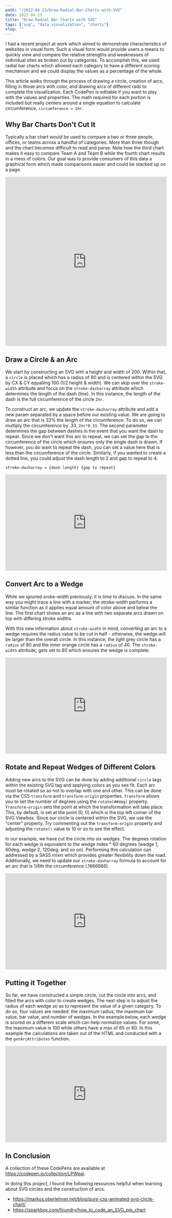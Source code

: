 ```yaml
---
path: "/2022-04-23/Draw-Radial-Bar-Charts-with-SVG"
date: 2022-04-23
title: "Draw Radial Bar Charts with SVG"
tags: ["svg", "data visualization", "charts"]
slug: ""
---
```


I had a recent project at work which aimed to demonstrate characteristics of websites in visual form. Such a visual form would provide users a means to quickly view and compare the relative strengths and weaknesses of individual sites as broken out by categories. To accomplish this, we used radial bar charts which allowed each category to have a different scoring mechanism and we could display the values as a percentage of the whole.

This article walks through the process of drawing a circle, creation of arcs, filling in those arcs with color, and drawing arcs of different radii to complete the visualization. Each CodePen is editable if you want to play with the values and properties. The math required for each portion is included but really centers around a single equation to calculate circumference, `circumference = 2πr`.

## Why Bar Charts Don't Cut It

Typically a bar chart would be used to compare a two or three people, offices, or teams across a handful of categories. More than three though and the chart becomes difficult to read and parse. Note how the third chart makes it easy to compare Team A and Team B while the fourth chart results in a mess of colors. Our goal was to provide consumers of this data a graphical form which made comparisons easier and could be stacked up on a page.

<iframe height="527.272705078125" style="width: 100%;" scrolling="no" title="bar chart" src="https://codepen.io/mvogelgesang/embed/yLprdwG?default-tab=result&theme-id=dark" frameborder="no" loading="lazy" allowtransparency="true" allowfullscreen="true">
  See the Pen <a href="https://codepen.io/mvogelgesang/pen/yLprdwG">
  Bar Charts Don't Cut It</a> by mark vogelgesang (<a href="https://codepen.io/mvogelgesang">@mvogelgesang</a>)
  on <a href="https://codepen.io">CodePen</a>.
</iframe>

## Draw a Circle & an Arc

We start by constructing an SVG with a height and width of 200. Within that, a `circle` is placed which has a radius of 80 and is centered within the SVG by CX & CY equalling 100 (1/2 height & width). We can skip over the `stroke-width` attribute and focus on the `stroke-dasharray` attribute which determines the length of the dash (line). In this instance, the length of the dash is the full circumference of the circle `2πr`.

To construct an arc, we update the `stroke-dasharray` attribute and add a new param separated by a space before our existing value. We are going to draw an arc that is 33% the length of the circumference. To do so, we can multiply the circumference by .33, `2πr*0.33`. The second parameter determines the gap between dashes in the event that you want the dash to repeat. Since we don't want this arc to repeat, we can set the gap to the circumference of the circle which ensures only the single dash is drawn. If however, you do want to repeat the dash, you can set a value here that is less than the circumference of the circle. Similarly, if you wanted to create a dotted line, you could adjust the dash length to 2 and gap to repeat to 4.

`stroke-dasharray = {dash length} {gap to repeat}`

<iframe height="300" style="width: 100%;" scrolling="no" title="2 - Simple Circle and Arc" src="https://codepen.io/mvogelgesang/embed/yLprmzm?default-tab=html%2Cresult&editable=true&theme-id=dark" frameborder="no" loading="lazy" allowtransparency="true" allowfullscreen="true">
  See the Pen <a href="https://codepen.io/mvogelgesang/pen/yLprmzm">
  2 - Simple Circle and Arc</a> by mark vogelgesang (<a href="https://codepen.io/mvogelgesang">@mvogelgesang</a>)
  on <a href="https://codepen.io">CodePen</a>.
</iframe>

## Convert Arc to a Wedge

While we ignored sroke-width previously, it is time to discuss. In the same way you might trace a line with a marker, the stroke-width performs a similar function as it applies equal amount of color above and below the line. The first chart shows an arc as a line with two separate arcs drawn on top with differing stroke widths.

With this new information about `stroke-width` in mind, converting an arc to a wedge requires the radius value to be cut in half - otherwise, the wedge will be larger than the overall circle. In this instance, the light grey circle has a `radius` of 80 and the inner orange circle has a `radius` of 40. The `stroke-width` attribute, gets set to 80 which ensures the wedge is complete.

<iframe height="300" style="width: 100%;" scrolling="no" title="3 - Converting an Arc to a Wedge &amp; Repeat" src="https://codepen.io/mvogelgesang/embed/vYpMqvy?default-tab=html%2Cresult&editable=true&theme-id=dark" frameborder="no" loading="lazy" allowtransparency="true" allowfullscreen="true">
  See the Pen <a href="https://codepen.io/mvogelgesang/pen/vYpMqvy">
  3 - Converting an Arc to a Wedge &amp; Repeat</a> by mark vogelgesang (<a href="https://codepen.io/mvogelgesang">@mvogelgesang</a>)
  on <a href="https://codepen.io">CodePen</a>.
</iframe>

## Rotate and Repeat Wedges of Different Colors

Adding new arcs to the SVG can be done by adding additional `circle` tags within the existing SVG tag and applying colors as you see fit. Each arc must be rotated so as not to overlap with one and other. This can be done via the CSS `transform` and `transform-origin` properties. `Transform` allows you to set the number of degrees using the `rotate(##deg)` property. `Transform-origin` sets the point at which the transformation will take place. This, by default, is set at the point (0, 0) which is the top left corner of the SVG Viewbox. Since our circle is centered within the SVG, we use the "center" property. Try commenting out the `transform-origin` property and adjusting the `rotate()` value to 10 or so to see the effect.

In our example, we have cut the circle into six wedges. The degrees rotation for each wedge is equivalent to the wedge index * 60 degrees (wedge 1, 60deg; wedge 2, 120deg; and so on). Performing this calculation can addressed by a SASS mixin which provides greater flexibility down the road. Additionally, we need to update our `stroke-dasharray` formula to account for an arc that is 1/6th the circumference (.1666666).   

<iframe height="300" style="width: 100%;" scrolling="no" title="4 - Rotating Arcs" src="https://codepen.io/mvogelgesang/embed/KKZYOrP?default-tab=html%2Cresult&editable=true&theme-id=dark" frameborder="no" loading="lazy" allowtransparency="true" allowfullscreen="true">
  See the Pen <a href="https://codepen.io/mvogelgesang/pen/KKZYOrP">
  4 - Rotating Arcs</a> by mark vogelgesang (<a href="https://codepen.io/mvogelgesang">@mvogelgesang</a>)
  on <a href="https://codepen.io">CodePen</a>.
</iframe>

## Putting it Together

So far, we have constructed a simple circle, cut the circle into arcs, and filled the arcs with color to create wedges. The next step is to adjust the radius of each wedge so as to represent the value of a given category. To do so, four values are needed: the maximum radius, the maximum bar value, bar value, and number of wedges. In the example below, each wedge is scored on a different scale which can help normalize values. For some, the maximum value is 100 while others have a max of 65 or 60. In this example the calculations are taken out of the HTML and conducted with a the `getArcAttributes` function.

<iframe height="300" style="width: 100%;" scrolling="no" title="5 - drawing arcs w/ varying radius" src="https://codepen.io/mvogelgesang/embed/BaJEXGM?default-tab=html%2Cresult&editable=true&theme-id=dark" frameborder="no" loading="lazy" allowtransparency="true" allowfullscreen="true">
  See the Pen <a href="https://codepen.io/mvogelgesang/pen/BaJEXGM">
  5 - drawing arcs w/ varying radius</a> by mark vogelgesang (<a href="https://codepen.io/mvogelgesang">@mvogelgesang</a>)
  on <a href="https://codepen.io">CodePen</a>.
</iframe>

## In Conclusion

A collection of these CodePens are available at https://codepen.io/collection/LPWpaj.

In doing this project, I found the following resources helpful when learning about SVG circles and the construction of arcs.

- https://markus.oberlehner.net/blog/pure-css-animated-svg-circle-chart/
- https://sparkbox.com/foundry/how_to_code_an_SVG_pie_chart